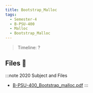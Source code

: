 ```yaml
---
title: Bootstrap_Malloc
tags:
  - Semester-4
  - B-PSU-400
  - Malloc
  - Bootstrap_Malloc
---
```

> Timeline: ?


## Files 📂

:::note 2020 Subject and Files
- [B-PSU-400_Bootstrap_malloc.pdf](https://github.com/Studio-17/Epitech-Subjects/raw/main/Semester-4/B-PSU-400/Malloc/Bootstrap_Malloc/B-PSU-400_Bootstrap_malloc.pdf)
:::

